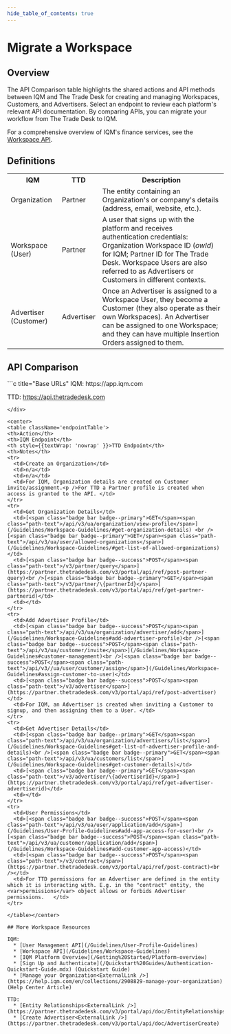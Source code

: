 ```yaml
---
hide_table_of_contents: true
---
```



# Migrate a Workspace

## Overview 

The API Comparison table highlights the shared actions and API methods between IQM and The Trade Desk for creating and managing Workspaces, Customers, and Advertisers. Select an endpoint to review each platform's relevant API documentation. By comparing APIs, you can migrate your workflow from The Trade Desk to IQM.

For a comprehensive overview of IQM's finance services, see the [Workspace API](/Guidelines/Workspace-Guidelines).

## Definitions

<center>
<table className='platformTable'>
<th>IQM</th>
<th>TTD</th>
<th>Description</th>
<tr>
  <td>Organization</td>
  <td>Partner</td>
  <td>The entity containing an Organization's or company's details (address, email, website, etc.).</td>
</tr>
<tr>
  <td>Workspace (User)</td>
  <td>Partner</td>
  <td>A user that signs up with the platform and receives authentication credentials: Organization Workspace ID (<var>owId</var>) for IQM; Partner ID for The Trade Desk. Workspace Users are also referred to as Advertisers or Customers in different contexts.</td>
</tr>
<tr>
  <td>Advertiser (Customer)</td>
  <td>Advertiser</td>
  <td>Once an Advertiser is assigned to a Workspace User, they become a Customer (they also operate as their own Workspaces). An Advertiser can be assigned to one Workspace; and they can have multiple Insertion Orders assigned to them.</td>
</tr>
</table></center>

## API Comparison

<div class="smallTable">
```c title="Base URLs"
  IQM: https://app.iqm.com
  
  TTD: https://api.thetradedesk.com
```  
</div>

<center>
<table className='endpointTable'>
<th>Action</th>
<th>IQM Endpoint</th>
<th style={{textWrap: 'nowrap' }}>TTD Endpoint</th>
<th>Notes</th>
<tr>
  <td>Create an Organization</td>
  <td>n/a</td>
  <td>n/a</td>
  <td>For IQM, Organization details are created on Customer invite/assignment.<p />For TTD a Partner profile is created when access is granted to the API. </td>
</tr>
<tr>
  <td>Get Organization Details</td>
  <td>[<span class="badge bar badge--primary">GET</span><span class="path-text">/api/v3/ua/organization/view-profile</span>](/Guidelines/Workspace-Guidelines/#get-organization-details) <br />[<span class="badge bar badge--primary">GET</span><span class="path-text">/api/v3/ua/user/allowed-organizations</span>](/Guidelines/Workspace-Guidelines/#get-list-of-allowed-organizations)</td>
  <td>[<span class="badge bar badge--success">POST</span><span class="path-text">/v3/partner/query</span>](https://partner.thetradedesk.com/v3/portal/api/ref/post-partner-query)<br />[<span class="badge bar badge--primary">GET</span><span class="path-text">/v3/partner/\{partnerId}</span>](https://partner.thetradedesk.com/v3/portal/api/ref/get-partner-partnerid)</td>
  <td></td>
</tr>
<tr>
  <td>Add Advertiser Profile</td>
  <td>[<span class="badge bar badge--success">POST</span><span class="path-text">/api/v3/ua/organization/advertiser/add</span>](/Guidelines/Workspace-Guidelines#add-advertiser-profile)<br />[<span class="badge bar badge--success">POST</span><span class="path-text">/api/v3/ua/customer/invite</span>](/Guidelines/Workspace-Guidelines#customer-management)<br />[<span class="badge bar badge--success">POST</span><span class="path-text">/api/v3//ua/user/customer/assign</span>](/Guidelines/Workspace-Guidelines#assign-customer-to-user)</td>
  <td>[<span class="badge bar badge--success">POST</span><span class="path-text">/v3/advertiser</span>](https://partner.thetradedesk.com/v3/portal/api/ref/post-advertiser)</td>
  <td>For IQM, an Advertiser is created when inviting a Customer to signup, and then assigning them to a User. </td>
</tr>
<tr>
  <td>Get Advertiser Details</td>
  <td>[<span class="badge bar badge--primary">GET</span><span class="path-text">/api/v3/ua/organization/advertisers/list</span>](/Guidelines/Workspace-Guidelines#get-list-of-advertiser-profile-and-details)<br />[<span class="badge bar badge--primary">GET</span><span class="path-text">/api/v3/ua/customers/list</span>](/Guidelines/Workspace-Guidelines#get-customer-details)</td>
  <td>[<span class="badge bar badge--primary">GET</span><span class="path-text">/v3/advertiser/\{advertiserId}</span>](https://partner.thetradedesk.com/v3/portal/api/ref/get-advertiser-advertiserid)</td>
  <td></td>
</tr>
<tr>
  <td>User Permissions</td>
  <td>[<span class="badge bar badge--success">POST</span><span class="path-text">/api/v3/ua/user/application/add</span>](/Guidelines/User-Profile-Guidelines#add-app-access-for-user)<br />[<span class="badge bar badge--success">POST</span><span class="path-text">/api/v3/ua/customer/application/add</span>](/Guidelines/Workspace-Guidelines#add-customer-app-access)</td>
  <td>[<span class="badge bar badge--success">POST</span><span class="path-text">/v3/contract</span>](https://partner.thetradedesk.com/v3/portal/api/ref/post-contract)<br /></td>
  <td>For TTD permissions for an Advertiser are defined in the entity which it is interacting with. E.g. in the "contract" entity, the <var>permissions</var> object allows or forbids Advertiser permissions.   </td>
</tr>

</table></center>

## More Workspace Resources 

IQM:
  * [User Management API](/Guidelines/User-Profile-Guidelines)
  * [Workspace API](/Guidelines/Workspace-Guidelines)
  * [IQM Platform Overview](/Getting%20Started/Platform-overview)
  * [Sign Up and Authenticate](/Quickstart%20Guides/Authentication-Quickstart-Guide.mdx) (Quickstart Guide)
  * [Manage your Organization<ExternalLink />](https://help.iqm.com/en/collections/2908829-manage-your-organization) (Help Center Article)

TTD: 
  * [Entity Relationships<ExternalLink />](https://partner.thetradedesk.com/v3/portal/api/doc/EntityRelationships)
  * [Create Advertiser<ExternalLink />](https://partner.thetradedesk.com/v3/portal/api/doc/AdvertiserCreate)